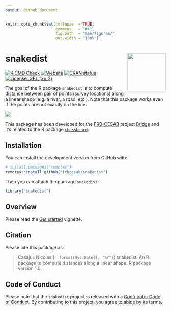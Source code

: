 ```yaml
---
output: github_document
---
```


<!-- README.md is generated from README.Rmd. Please edit that file -->


```r
knitr::opts_chunk$set(collapse  = TRUE,
                      comment   = "#>",
                      fig.path  = "man/figures/",
                      out.width = "100%")
```



snakedist <img src="man/figures/package-sticker.png" align="right" style="float:right; height:120px;"/>
=========================================================

<!-- badges: start -->
[![R CMD Check](https://github.com/frbcesab/snakedist/actions/workflows/R-CMD-check.yaml/badge.svg)](https://github.com/frbcesab/snakedist/actions/workflows/R-CMD-check.yaml)
[![Website](https://github.com/frbcesab/snakedist/actions/workflows/pkgdown.yaml/badge.svg)](https://github.com/frbcesab/snakedist/actions/workflows/pkgdown.yaml)
[![CRAN status](https://www.r-pkg.org/badges/version/snakedist)](https://CRAN.R-project.org/package=snakedist)
[![License: GPL (>= 2)](https://img.shields.io/badge/License-GPL%20%28%3E%3D%202%29-blue.svg)](https://choosealicense.com/licenses/gpl-2.0/)
<!-- badges: end -->


The goal of the R package `snakedist` is to compute distance between pair of points (survey locations) along a linear shape (e.g. a river, a road, etc.). Note that this package works even if the points are not exactly on the line.

![](man/figures/map-readme.png)

This package has been developed for the
[FRB-CESAB](https://www.fondationbiodiversite.fr/en/about-the-foundation/le-cesab/) 
project 
[Bridge](https://www.fondationbiodiversite.fr/en/the-frb-in-action/programs-and-projects/le-cesab/bridge/) and it's related to the R package [`chessboard`](https://github.com/FRBCesab/chessboard).


## Installation

You can install the development version from GitHub with:

```r
# install.packages("remotes")
remotes::install_github("frbcesab/snakedist")
```

Then you can attach the package `snakedist`:

```r
library("snakedist")
```



## Overview

Please read the [Get started](https://frbcesab.github.io/snakedist/articles/snakedist.html) vignette.


## Citation

Please cite this package as: 

> Casajus Nicolas (`r format(Sys.Date(), "%Y")`) snakedist: An R 
package to compute distances along a linear shape. R package version 1.0.



## Code of Conduct

Please note that the `snakedist` project is released with a 
[Contributor Code of Conduct](https://www.contributor-covenant.org/version/2/1/code_of_conduct/). 
By contributing to this project, you agree to abide by its terms.
